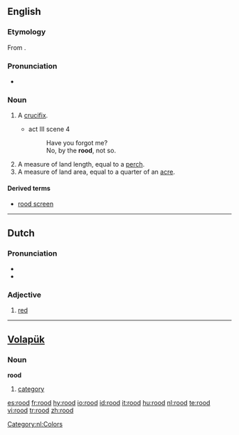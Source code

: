 ==English==

===Etymology===
From {{OE.}} {{term|rod|rōd|lang=ang}}.

===Pronunciation===
* {{IPA|/ru:d/}}

===Noun===
{{en-noun}}

# {{archaic}} A [[crucifix]].
#* {{RQ:Shakespeare Hamlet}} act III scene 4
#*:Have you forgot me?
#*:No, by the '''rood''', not so.
# A measure of land length, equal to a [[perch]].
# A measure of land area, equal to a quarter of an [[acre]].

====Derived terms====
*[[rood screen]]

----

==Dutch==

===Pronunciation===
*{{audio|Nl-rood.ogg|audio}}
* {{IPA|/rot/}}

===Adjective===
{{nl-adj|infl=rode|roder}}

# [[red]]

[[Category:nl:Colors]]

----

== [[Volapük]] ==

=== Noun ===
'''rood'''

# [[category]]

[[es:rood]]
[[fr:rood]]
[[hy:rood]]
[[io:rood]]
[[id:rood]]
[[it:rood]]
[[hu:rood]]
[[nl:rood]]
[[te:rood]]
[[vi:rood]]
[[tr:rood]]
[[zh:rood]]